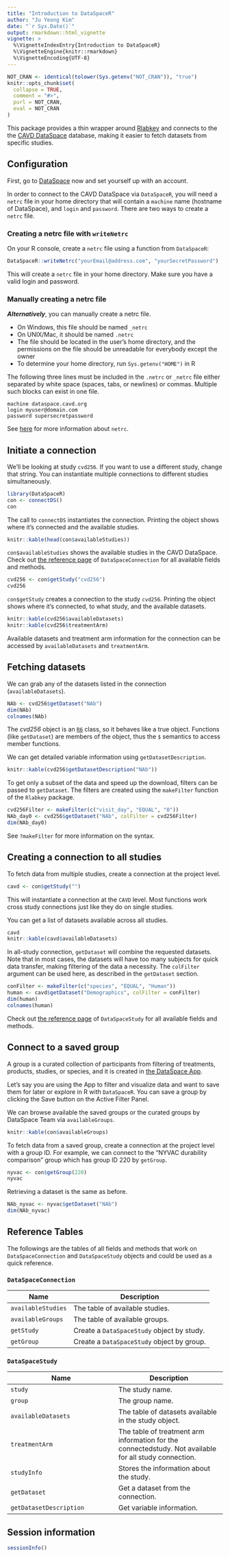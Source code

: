 ```yaml
---
title: "Introduction to DataSpaceR"
author: "Ju Yeong Kim"
date: "`r Sys.Date()`"
output: rmarkdown::html_vignette
vignette: >
  %\VignetteIndexEntry{Introduction to DataSpaceR}
  %\VignetteEngine{knitr::rmarkdown}
  %\VignetteEncoding{UTF-8}
---
```


```r
NOT_CRAN <- identical(tolower(Sys.getenv("NOT_CRAN")), "true")
knitr::opts_chunk$set(
  collapse = TRUE,
  comment = "#>",
  purl = NOT_CRAN,
  eval = NOT_CRAN
)
```


This package provides a thin wrapper around [Rlabkey](https://cran.r-project.org/package=Rlabkey) and connects to the the [CAVD DataSpace](https://dataspace.cavd.org) database, making it easier to fetch datasets from specific studies.


## Configuration

First, go to [DataSpace](https://dataspace.cavd.org) now and set yourself up with an account.

In order to connect to the CAVD DataSpace via `DataSpaceR`, you will need a `netrc` file in your home directory that will contain a `machine` name (hostname of DataSpace), and `login` and `password`. There are two ways to create a `netrc` file.

### Creating a netrc file with `writeNetrc`

On your R console, create a `netrc` file using a function from `DataSpaceR`:

```r
DataSpaceR::writeNetrc("yourEmail@address.com", "yourSecretPassword")
```

This will create a `netrc` file in your home directory. Make sure you have a valid login and password.

### Manually creating a netrc file

***Alternatively***, you can manually create a netrc file.

* On Windows, this file should be named `_netrc`
* On UNIX/Mac, it should be named `.netrc`
* The file should be located in the user's home directory, and the permissions on the file should be unreadable for everybody except the owner
* To determine your home directory, run `Sys.getenv("HOME")` in R

The following three lines must be included in the `.netrc` or `_netrc` file either separated by white space (spaces, tabs, or newlines) or commas. Multiple such blocks can exist in one file.

```
machine dataspace.cavd.org
login myuser@domain.com
password supersecretpassword
```

See [here](https://www.labkey.org/wiki/home/Documentation/page.view?name=netrc) for more information about `netrc`.


## Initiate a connection

We'll be looking at study `cvd256`. If you want to use a different study, change that string. You can instantiate multiple connections to different studies simultaneously.

```r
library(DataSpaceR)
con <- connectDS()
con
```

The call to `connectDS` instantiates the connection. Printing the object shows where it's connected and the available studies.

```r
knitr::kable(head(con$availableStudies))
```

`con$availableStudies` shows the available studies in the CAVD DataSpace. Check out [the reference page](https://ropensci.github.io/DataSpaceR/reference/DataSpaceConnection.html) of `DataSpaceConnection` for all available fields and methods.

```r
cvd256 <- con$getStudy("cvd256")
cvd256
```

`con$getStudy` creates a connection to the study `cvd256`. Printing the object shows where it's connected, to what study, and the available datasets.

```r
knitr::kable(cvd256$availableDatasets)
knitr::kable(cvd256$treatmentArm)
```

Available datasets and treatment arm information for the connection can be accessed by `availableDatasets` and `treatmentArm`.


## Fetching datasets

We can grab any of the datasets listed in the connection (`availableDatasets`).

```r
NAb <- cvd256$getDataset("NAb")
dim(NAb)
colnames(NAb)
```

The *cvd256* object is an [`R6`](https://cran.r-project.org/package=R6) class, so it behaves like a true object. Functions (like `getDataset`) are members of the object, thus the `$` semantics to access member functions.

We can get detailed variable information using `getDatasetDescription`.

```r
knitr::kable(cvd256$getDatasetDescription("NAb"))
```

To get only a subset of the data and speed up the download, filters can be passed to `getDataset`. The filters are created using the `makeFilter` function of the `Rlabkey` package.

```r
cvd256Filter <- makeFilter(c("visit_day", "EQUAL", "0"))
NAb_day0 <- cvd256$getDataset("NAb", colFilter = cvd256Filter)
dim(NAb_day0)
```

See `?makeFilter` for more information on the syntax.


## Creating a connection to all studies

To fetch data from multiple studies, create a connection at the project level.

```r
cavd <- con$getStudy("")
```

This will instantiate a connection at the `CAVD` level. Most functions work cross study connections just like they do on single studies.

You can get a list of datasets available across all studies.

```r
cavd
knitr::kable(cavd$availableDatasets)
```

In all-study connection, `getDataset` will combine the requested datasets. Note that in most cases, the datasets will have too many subjects for quick data transfer, making filtering of the data a necessity. The `colFilter` argument can be used here, as described in the `getDataset` section.

```r
conFilter <- makeFilter(c("species", "EQUAL", "Human"))
human <- cavd$getDataset("Demographics", colFilter = conFilter)
dim(human)
colnames(human)
```

Check out [the reference page](https://ropensci.github.io/DataSpaceR/reference/DataSpaceStudy.html) of `DataSpaceStudy` for all available fields and methods.


## Connect to a saved group

A group is a curated collection of participants from filtering of treatments, products, studies, or species, and it is created in [the DataSpace App](https://dataspace.cavd.org/cds/CAVD/app.view).

Let's say you are using the App to filter and visualize data and want to save them for later or explore in R with `DataSpaceR`. You can save a group by clicking the Save button on the Active Filter Panel.

We can browse available the saved groups or the curated groups by DataSpace Team via `availableGroups`.

```r
knitr::kable(con$availableGroups)
```

To fetch data from a saved group, create a connection at the project level with a group ID. For example, we can connect to the "NYVAC durability comparison" group which has group ID 220 by `getGroup`.

```r
nyvac <- con$getGroup(220)
nyvac
```

Retrieving a dataset is the same as before.

```r
NAb_nyvac <- nyvac$getDataset("NAb")
dim(NAb_nyvac)
```


## Reference Tables

The followings are the tables of all fields and methods that work on `DataSpaceConnection` and `DataSpaceStudy` objects and could be used as a quick reference.

### `DataSpaceConnection`

| Name | Description |
| --- | --- |
| `availableStudies` | The table of available studies. |
| `availableGroups` | The table of available groups. |
| `getStudy` | Create a `DataSpaceStudy` object by study. |
| `getGroup` | Create a `DataSpaceStudy` object by group. |

### `DataSpaceStudy`

| Name | Description |
| --- | --- |
| `study` | The study name. |
| `group` | The group name. |
| `availableDatasets` | The table of datasets available in the study object. |
| `treatmentArm` | The table of treatment arm information for the connectedstudy. Not available for all study connection. |
| `studyInfo` | Stores the information about the study. |
| `getDataset` | Get a dataset from the connection. |
| `getDatasetDescription` | Get variable information. |


## Session information

```r
sessionInfo()
```
